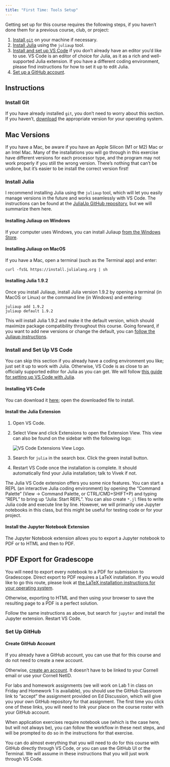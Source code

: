 ```yaml
---
title: "First Time: Tools Setup"
---
```


Getting set up for this course requires the following steps, if you haven't done them for a previous course, club, or project:

1. [Install `git`](https://git-scm.com/downloads) on your machine if necessary. 
2. [Install Julia](#sec-install-julia) using the `juliaup` tool.
3. [Install and set up VS Code](#sec-install-code) if you don't already have an editor you'd like to use. VS Code is an editor of choice for Julia, as it as a rich and well-supported Julia extension. If you have a different coding environment, please find instructions for how to set it up to edit Julia.
4. [Set up a GitHub account](#sec-github).

## Instructions

### Install Git

If you have already installed `git`, you don't need to worry about this section. If you haven't, [download](https://git-scm.com/downloads) the appropriate version for your operating system.

::: {.callout-warning}
## Mac Versions

If you have a Mac, be aware if you have an Apple Silicon (M1 or M2) Mac or an Intel Mac. Many of the installations you will go through in this exercise have different versions for each processor type, and the program may not work properly if you still the wrong version. There's nothing that can't be undone, but it's easier to be install the correct version first!
:::

### Install Julia {#sec-install-julia}

I recommend installing Julia using the `juliaup` tool, which will let you easily manage versions in the future and works seamlessly with VS Code. The instructions can be found at the [JuliaUp GitHub repository](https://github.com/JuliaLang/juliaup), but we will summarize them here.

#### Installing Juliaup on Windows

If your computer uses Windows, you can install Juliaup [from the Windows Store](https://www.microsoft.com/store/apps/9NJNWW8PVKMN).

#### Installing Juliaup on MacOS

If you have a Mac, open a terminal (such as the Terminal app) and enter:
```shell
curl -fsSL https://install.julialang.org | sh
```

#### Installing Julia 1.9.2

Once you install Juliaup, install Julia version 1.9.2 by opening a terminal (in MacOS or Linux) or the command line (in Windows) and entering:
```shell
juliaup add 1.9.2
juliaup default 1.9.2
```

This will install Julia 1.9.2 and make it the default version, which should maximize package compatibility throughout this course. Going forward, if you want to add new versions or change the default, you can [follow the Juliaup instructions](https://github.com/JuliaLang/juliaup#using-juliaup).


### Install and Set Up VS Code {#sec-install-code}

You can skip this section if you already have a coding environment you like; just set it up to work with Julia. Otherwise, VS Code is as close to an officially supported editor for Julia as you can get. We will follow [this guide for setting up VS Code with Julia](https://www.julia-vscode.org/docs/dev/gettingstarted/).

#### Installing VS Code

You can download it [here](https://code.visualstudio.com/download); open the downloaded file to install.

#### Install the Julia Extension

1. Open VS Code. 
2. Select View and click Extensions to open the Extension View. This view can also be found on the sidebar with the following logo: 

    ![VS Code Extensions View Logo](figures/vs-code-extensions.png).
3. Search for `julia` in the search box. Click the green install button.
4. Restart VS Code once the installation is complete. It should automatically find your Julia installation; talk to Vivek if not.

The Julia VS Code extension offers you some nice features. You can start a REPL (an interactive Julia coding environment) by opening the "Command Palette" (View -> Command Palette, or CTRL/CMD+SHIFT+P) and typing "REPL" to bring up "Julia: Start REPL". You can also create `*.jl` files to write Julia code and execute line by line. However, we will primarily use Jupyter notebooks in this class, but this might be useful for testing code or for your project.

#### Install the Jupyter Notebook Extension

The Jupyter Notebook extension allows you to export a Jupyter notebook to PDF or to HTML and then to PDF.

::: {.callout-tip}
## PDF Export for Gradescope

You will need to export every notebook to a PDF for submission to Gradescope. Direct export to PDF requires a LaTeX installation. If you would like to go this route, please look at [the LaTeX installation instructions for your operating system](https://www.latex-project.org/get/).

Otherwise, exporting to HTML and then using your browser to save the resulting page to a PDF is a perfect solution.
:::

Follow the same instructions as above, but search for `jupyter` and install the Jupyter extension. Restart VS Code.


### Set Up GitHub {#sec-github}

#### Create GitHub Account

If you already have a GitHub account, you can use that for this course and do not need to create a new account.

Otherwise, [create an account](https://github.com/join). It doesn't have to be linked to your Cornell email or use your Cornell NetID.

For labs and homework assignments (we will work on Lab 1 in class on Friday and Homework 1 is available), you should use the GitHub Classroom link to "accept" the assignment provided on Ed Discussion, which will give you your own GitHub repository for that assignment. The first time you click one of these links, you will need to link your place on the course roster with your GitHub account.

When application exercises require notebook use (which is the case here, but will not always be), you can follow the workflow in these next steps, and will be prompted to do so in the instructions for that exercise.

You can do almost everything that you will need to do for this course with GitHub directly through VS Code, or you can use the GitHub UI or the Terminal. We will assume in these instructions that you will just work through VS Code.
